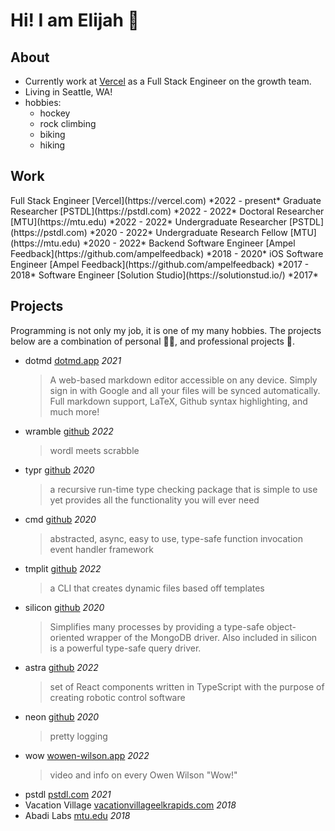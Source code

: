
# Hi! I am Elijah 👋

## About 
* Currently work at [Vercel](https://vercel.com) as a Full Stack Engineer on the growth team.
* Living in Seattle, WA!
* hobbies:
	* hockey
	* rock climbing
	* biking
	* hiking

## Work
<Change type="add">
	Full Stack Engineer [Vercel](https://vercel.com) *2022 - present*
</Change>
<Change type="del">
	Graduate Researcher [PSTDL](https://pstdl.com) *2022 - 2022*
</Change>
<Change type="del">
	Doctoral Researcher [MTU](https://mtu.edu) *2022 - 2022*
</Change>
<Change>
	Undergraduate Researcher [PSTDL](https://pstdl.com) *2020 - 2022*
</Change>
<Change>
	Undergraduate Research Fellow [MTU](https://mtu.edu) *2020 - 2022*
</Change>
<Change>
	Backend Software Engineer [Ampel Feedback](https://github.com/ampelfeedback) *2018 - 2020*
</Change>
<Change>
	iOS Software Engineer [Ampel Feedback](https://github.com/ampelfeedback) *2017 - 2018*
</Change>
<Change>
	Software Engineer [Solution Studio](https://solutionstud.io/) *2017*
</Change>

## Projects
Programming is not only my job, it is one of my many hobbies. The projects below are a combination of personal 👨‍💻, and professional projects 💼.

* dotmd [dotmd.app](https://dotmd.app/about) *2021*
	> A web-based markdown editor accessible on any device. Simply sign in with Google and all your files will be synced automatically. Full markdown support, LaTeX, Github syntax highlighting, and much more!
* wramble [github](https://github.com/elijahjcobb/wramble) *2022*
	> wordl meets scrabble
* typr [github](https://github.com/elijahjcobb/typr) *2020*
	> a recursive run-time type checking package that is simple to use yet provides all the functionality you will ever need
* cmd [github](https://github.com/elijahjcobb/cmd) *2020*
	> abstracted, async, easy to use, type-safe function invocation event handler framework
* tmplit [github](https://github.com/elijahjcobb/tmplit) *2022*
	> a CLI that creates dynamic files based off templates
* silicon [github](https://github.com/elijahjcobb/silicon) *2020*
	> Simplifies many processes by providing a type-safe object-oriented wrapper of the MongoDB driver. Also included in silicon is a powerful type-safe query driver.
* astra [github](https://github.com/elijahjcobb/astra) *2022*
	> set of React components written in TypeScript with the purpose of creating robotic control software
* neon [github](https://github.com/elijahjcobb/neon) *2020*
	> pretty logging
* wow [wowen-wilson.app](https://wowen-wilson.vercel.app/) *2022*
	> video and info on every Owen Wilson "Wow!"
* pstdl [pstdl.com](https://pstdl.com/) *2021*
* Vacation Village [vacationvillageelkrapids.com](https://vacationvillageelkrapids.com/) *2018*
* Abadi Labs [mtu.edu](https://abadi.me.mtu.edu/) *2018*